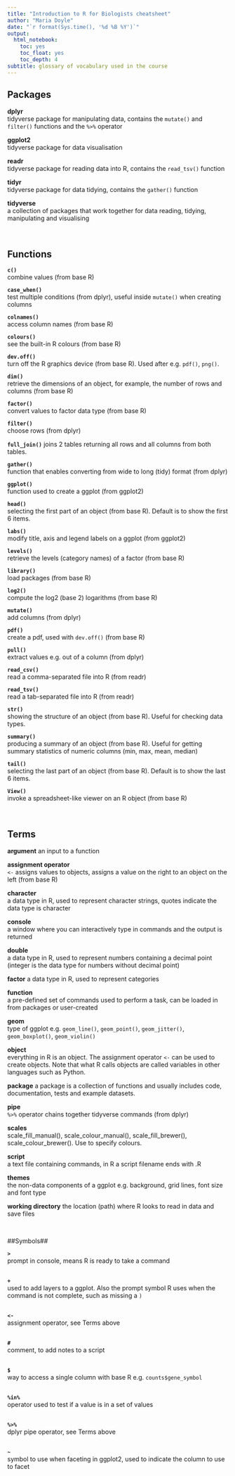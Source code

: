 ```yaml
---
title: "Introduction to R for Biologists cheatsheet"
author: "Maria Doyle"
date: "`r format(Sys.time(), '%d %B %Y')`"
output: 
  html_notebook:
    toc: yes
    toc_float: yes
    toc_depth: 4
subtitle: glossary of vocabulary used in the course
---
```


## Packages

**dplyr**  
tidyverse package for manipulating data, contains the `mutate()` and `filter()` functions and the `%>%` operator

**ggplot2**  
tidyverse package for data visualisation 

**readr**  
tidyverse package for reading data into R, contains the `read_tsv()` function

**tidyr**  
tidyverse package for data tidying, contains the `gather()` function

**tidyverse**  
a collection of packages that work together for data reading, tidying, manipulating and visualising


\ 


## Functions

**`c()`**  
combine values (from base R)  
  
**`case_when()`**  
test multiple conditions (from dplyr), useful inside `mutate()` when creating columns
  
**`colnames()`**  
access column names (from base R)
  
**`colours()`**  
see the built-in R colours (from base R)
  
**`dev.off()`**  
turn off the R graphics device (from base R). Used after e.g. `pdf()`, `png()`.
  
**`dim()`**  
retrieve the dimensions of an object, for example, the number of rows and columns (from base R)
  
**`factor()`**  
convert values to factor data type (from base R)

**`filter()`**  
choose rows (from dplyr)

**`full_join()`**
joins 2 tables returning all rows and all columns from both tables.

**`gather()`**  
function that enables converting from wide to long (tidy) format (from dplyr)

**`ggplot()`**  
function used to create a ggplot (from ggplot2)

**`head()`**  
selecting the first part of an object (from base R). Default is to show the first 6 items.

**`labs()`**  
modify title, axis and legend labels on a ggplot (from ggplot2)

**`levels()`**  
retrieve the levels (category names) of a factor (from base R)

**`library()`**  
load packages (from base R)

**`log2()`**  
compute the log2 (base 2) logarithms (from base R)

**`mutate()`**  
add columns (from dplyr)

**`pdf()`**  
create a pdf, used with `dev.off()` (from base R)

**`pull()`**  
extract values e.g. out of a column (from dplyr)

**`read_csv()`**  
read a comma-separated file into R (from readr)

**`read_tsv()`**  
read a tab-separated file into R (from readr)

**`str()`**  
showing the structure of an object (from base R). Useful for checking data types.

**`summary()`**  
producing a summary of an object (from base R). Useful for getting summary statistics of numeric columns (min, max, mean, median)

**`tail()`**  
selecting the last part of an object (from base R). Default is to show the last 6 items.

**`View()`**  
invoke a spreadsheet-like viewer on an R object (from base R)


\ 

## Terms

**argument**
an input to a function

**assignment operator**  
`<-` assigns values to objects, assigns a value on the right to an object on the left (from base R) 

**character**  
a data type in R, used to represent character strings, quotes indicate the data type is character

**console**  
a window where you can interactively type in commands and the output is returned

**double**  
a data type in R, used to represent numbers containing a decimal point (integer is the data type for numbers without decimal point)

**factor**
a data type in R, used to represent categories

**function**   
a pre-defined set of commands used to perform a task, can be loaded in from packages or user-created

**geom**  
type of ggplot e.g. `geom_line()`, `geom_point()`, `geom_jitter()`, `geom_boxplot()`, `geom_violin()`

**object**  
everything in R is an object. The assignment operator `<-` can be used to create objects. Note that what R calls objects are called variables in other languages such as Python.

**package**
a package is a collection of functions and usually includes code, documentation, tests and example datasets.

**pipe**  
`%>%` operator chains together tidyverse commands (from dplyr)

**scales**  
scale_fill_manual(), scale_colour_manual(), scale_fill_brewer(), scale_colour_brewer(). Use to specify colours.

**script**  
a text file containing commands, in R a script filename ends with .R

**themes**  
the non-data components of a ggplot e.g. background, grid lines, font size and font type

**working directory**
the location (path) where R looks to read in data and save files

\ 

##Symbols##

**`>`**  
prompt in console, means R is ready to take a command
   
\    
**`+`**  
used to add layers to a ggplot. Also the prompt symbol R uses when the command is not complete, such as missing a `)`
  
\    
**`<-`**  
assignment operator, see Terms above  

\    
**`#`**  
comment, to add notes to a script  
  
\   
**`$`**  
way to access a single column with base R e.g. `counts$gene_symbol`  
  
\   
**`%in%`**  
operator used to test if a value is in a set of values  
  
\   
**`%>%`**  
dplyr pipe operator, see Terms above  
  
\   
**`~`**  
symbol to use when faceting in ggplot2, used to indicate the column to use to facet
